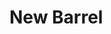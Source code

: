 
# New Barrel
<ProjectDetails
  floatRight
  region="Reach"
  house="House Fossoway"
  type="Castle"
  status="Completed"
  warp="/warp newbarrel"
  projectLead="kulmen29"
  dateStarted="2015-05-05T07:00:00+00:00"
  dateCompleted="2015-05-05T07:00:00+00:00"
/>
